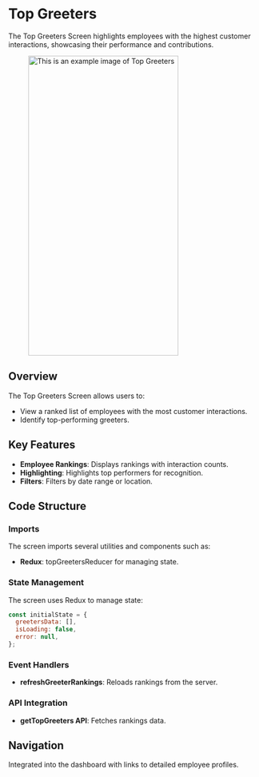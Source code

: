 
# Top Greeters

The Top Greeters Screen highlights employees with the highest customer interactions, showcasing their performance and contributions.

<figure> <img src="/img/inventory/topgreetes.png" alt="This is an example image  of Top Greeters" width="300" height="600" /></figure>

## Overview

The Top Greeters Screen allows users to:

- View a ranked list of employees with the most customer interactions.
- Identify top-performing greeters.

## Key Features

- **Employee Rankings**: Displays rankings with interaction counts.
- **Highlighting**: Highlights top performers for recognition.
- **Filters**: Filters by date range or location.

## Code Structure

### Imports

The screen imports several utilities and components such as:

- **Redux**: topGreetersReducer for managing state.

### State Management

The screen uses Redux to manage state:

```javascript
const initialState = {
  greetersData: [],
  isLoading: false,
  error: null,
};
```
### Event Handlers

- **refreshGreeterRankings**: Reloads rankings from the server.

### API Integration

- **getTopGreeters API**: Fetches rankings data.

## Navigation

Integrated into the dashboard with links to detailed employee profiles.






